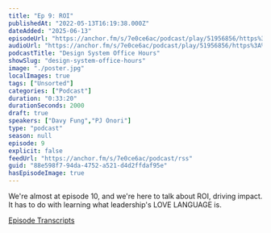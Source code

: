 ```yaml
---
title: "Ep 9: ROI"
publishedAt: "2022-05-13T16:19:38.000Z"
dateAdded: "2025-06-13"
episodeUrl: "https://anchor.fm/s/7e0ce6ac/podcast/play/51956856/https%3A%2F%2Fd3ctxlq1ktw2nl.cloudfront.net%2Fstaging%2F2022-4-13%2F265356057-44100-2-9fcd04d7c6478.m4a"
audioUrl: "https://anchor.fm/s/7e0ce6ac/podcast/play/51956856/https%3A%2F%2Fd3ctxlq1ktw2nl.cloudfront.net%2Fstaging%2F2022-4-13%2F265356057-44100-2-9fcd04d7c6478.m4a"
podcastTitle: "Design System Office Hours"
showSlug: "design-system-office-hours"
image: "./poster.jpg"
localImages: true
tags: ["Unsorted"]
categories: ["Podcast"]
duration: "0:33:20"
durationSeconds: 2000
draft: true
speakers: ["Davy Fung","PJ Onori"]
type: "podcast"
season: null
episode: 9
explicit: false
feedUrl: "https://anchor.fm/s/7e0ce6ac/podcast/rss"
guid: "88e598f7-94da-4752-a521-d4d2ffdaf95e"
hasEpisodeImage: true
---
```

We're almost at episode 10, and we're here to talk about ROI, driving impact. It has to do with learning what leadership's LOVE LANGUAGE is.

[Episode Transcripts](https://docs.google.com/document/d/1eBPOj7pQJBKCsc4uWlMM1XwwfTOLiK7Av_qEbwu2F_M/edit?usp=sharing)
